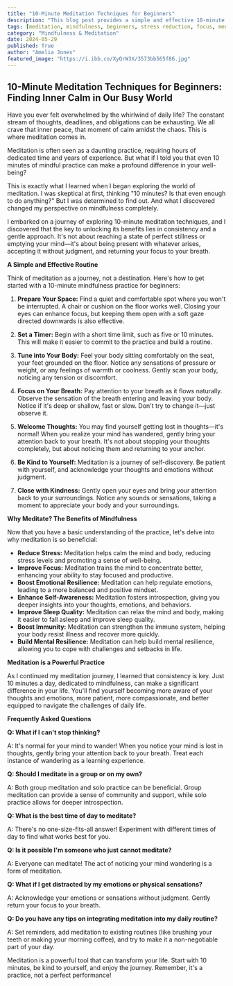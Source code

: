 ```yaml
---
title: "10-Minute Meditation Techniques for Beginners"
description: "This blog post provides a simple and effective 10-minute meditation routine for beginners, outlining the benefits of mindfulness and addressing common questions. Learn how to reduce stress, improve focus, and enhance overall well-being with a daily mindfulness practice."
tags: [meditation, mindfulness, beginners, stress reduction, focus, mental health, well-being, anxiety, sleep, self-awareness]
category: "Mindfulness & Meditation"
date: 2024-05-29
published: True
author: "Amelia Jones"
featured_image: "https://i.ibb.co/XyQrW3X/3573bb565f86.jpg"
---
```


##  10-Minute Meditation Techniques for Beginners: Finding Inner Calm in Our Busy World

Have you ever felt overwhelmed by the whirlwind of daily life?  The constant stream of thoughts, deadlines, and obligations can be exhausting. We all crave that inner peace, that moment of calm amidst the chaos. This is where meditation comes in.  

Meditation is often seen as a daunting practice, requiring hours of dedicated time and years of experience.  But what if I told you that even 10 minutes of mindful practice can make a profound difference in your well-being?  

This is exactly what I learned when I began exploring the world of meditation. I was skeptical at first,  thinking "10 minutes?  Is that even enough to do anything?"  But I was determined to find out.  And what I discovered changed my perspective on mindfulness completely.  

I embarked on a journey of exploring 10-minute meditation techniques, and I discovered that the key to unlocking its benefits lies in consistency and a gentle approach.  It's not about reaching a state of perfect stillness or emptying your mind—it's about being present with whatever arises, accepting it without judgment, and returning your focus to your breath.

**A Simple and Effective Routine**

Think of meditation as a journey, not a destination.  Here's how to get started with a 10-minute mindfulness practice for beginners:

1. **Prepare Your Space:**  Find a quiet and comfortable spot where you won't be interrupted.  A chair or cushion on the floor works well.  Closing your eyes can enhance focus, but keeping them open with a soft gaze directed downwards is also effective.

2. **Set a Timer:**  Begin with a short time limit, such as five or 10 minutes.  This will make it easier to commit to the practice and build a routine.

3. **Tune into Your Body:**  Feel your body sitting comfortably on the seat, your feet grounded on the floor.  Notice any sensations of pressure or weight, or any feelings of warmth or coolness.  Gently scan your body, noticing any tension or discomfort. 

4. **Focus on Your Breath:**  Pay attention to your breath as it flows naturally. Observe the sensation of the breath entering and leaving your body.  Notice if it's deep or shallow, fast or slow.  Don't try to change it—just observe it. 

5. **Welcome Thoughts:**  You may find yourself getting lost in thoughts—it's normal!  When you realize your mind has wandered, gently bring your attention back to your breath.  It's not about stopping your thoughts completely, but about noticing them and returning to your anchor.

6. **Be Kind to Yourself:**  Meditation is a journey of self-discovery.  Be patient with yourself, and acknowledge your thoughts and emotions without judgment.  

7. **Close with Kindness:**  Gently open your eyes and bring your attention back to your surroundings.  Notice any sounds or sensations, taking a moment to appreciate your body and your surroundings.

**Why Meditate? The Benefits of Mindfulness**

Now that you have a basic understanding of the practice, let's delve into why meditation is so beneficial:

* **Reduce Stress:** Meditation helps calm the mind and body, reducing stress levels and promoting a sense of well-being.
* **Improve Focus:**  Meditation trains the mind to concentrate better, enhancing your ability to stay focused and productive.
* **Boost Emotional Resilience:** Meditation can help regulate emotions, leading to a more balanced and positive mindset. 
* **Enhance Self-Awareness:** Meditation fosters introspection, giving you deeper insights into your thoughts, emotions, and behaviors. 
* **Improve Sleep Quality:** Meditation can relax the mind and body, making it easier to fall asleep and improve sleep quality.
* **Boost Immunity:** Meditation can strengthen the immune system, helping your body resist illness and recover more quickly.
* **Build Mental Resilience:** Meditation can help build mental resilience, allowing you to cope with challenges and setbacks in life.

**Meditation is a Powerful Practice**

As I continued my meditation journey, I learned that consistency is key.  Just 10 minutes a day, dedicated to mindfulness,  can make a significant difference in your life.  You'll find yourself becoming more aware of your thoughts and emotions,  more patient, more compassionate,  and  better equipped to navigate the challenges of daily life.

**Frequently Asked Questions**

**Q: What if I can't stop thinking?**

A:  It's normal for your mind to wander!  When you notice your mind is lost in thoughts, gently bring your attention back to your breath.  Treat each instance of wandering as a learning experience.  

**Q: Should I meditate in a group or on my own?**

A:  Both group meditation and solo practice can be beneficial. Group meditation can provide a sense of community and support, while solo practice allows for deeper introspection. 

**Q: What is the best time of day to meditate?**

A:  There's no one-size-fits-all answer!  Experiment with different times of day to find what works best for you.  

**Q: Is it possible I'm someone who just cannot meditate?**

A:  Everyone can meditate!  The act of noticing your mind wandering is a form of meditation.  

**Q: What if I get distracted by my emotions or physical sensations?**

A:  Acknowledge your emotions or sensations without judgment.  Gently return your focus to your breath.  

**Q:  Do you have any tips on integrating meditation into my daily routine?**

A:  Set reminders, add meditation to existing routines (like brushing your teeth or making your morning coffee), and try to make it a non-negotiable part of your day.

Meditation is a powerful tool that can transform your life.  Start with 10 minutes, be kind to yourself, and enjoy the journey.  Remember, it's a practice, not a perfect performance!
